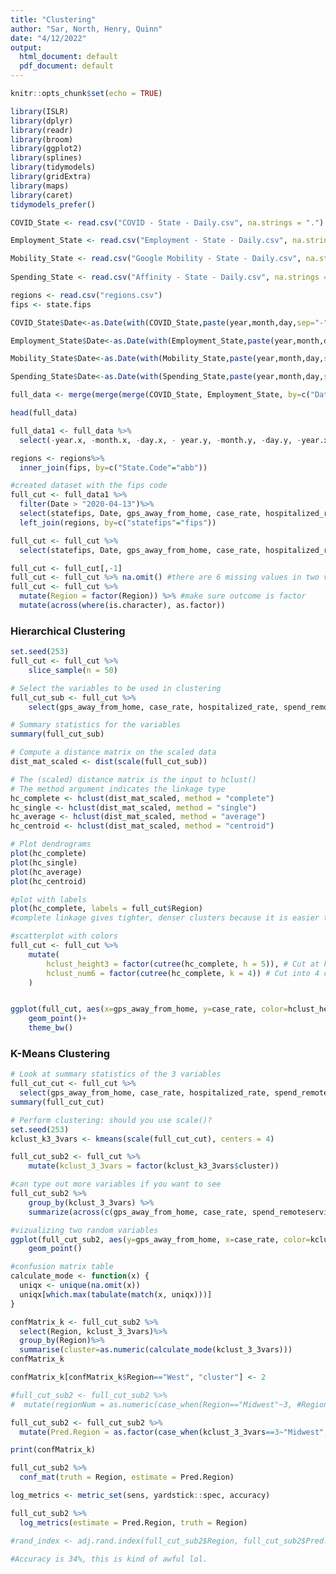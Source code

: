 ```yaml
---
title: "Clustering"
author: "Sar, North, Henry, Quinn"
date: "4/12/2022"
output:
  html_document: default
  pdf_document: default
---
```


```r
knitr::opts_chunk$set(echo = TRUE)
```


```r
library(ISLR)
library(dplyr)
library(readr)
library(broom)
library(ggplot2)
library(splines)
library(tidymodels)
library(gridExtra)
library(maps)
library(caret)
tidymodels_prefer()
```

```r
COVID_State <- read.csv("COVID - State - Daily.csv", na.strings = ".")

Employment_State <- read.csv("Employment - State - Daily.csv", na.strings = ".")

Mobility_State <- read.csv("Google Mobility - State - Daily.csv", na.strings = ".")
  
Spending_State <- read.csv("Affinity - State - Daily.csv", na.strings = ".")

regions <- read.csv("regions.csv")
fips <- state.fips
```


```r
COVID_State$Date<-as.Date(with(COVID_State,paste(year,month,day,sep="-")),"%Y-%m-%d")

Employment_State$Date<-as.Date(with(Employment_State,paste(year,month,day,sep="-")),"%Y-%m-%d")

Mobility_State$Date<-as.Date(with(Mobility_State,paste(year,month,day,sep="-")),"%Y-%m-%d")

Spending_State$Date<-as.Date(with(Spending_State,paste(year,month,day,sep="-")),"%Y-%m-%d")

full_data <- merge(merge(merge(COVID_State, Employment_State, by=c("Date","statefips")), Mobility_State, by=c("Date","statefips")), Spending_State, by=c("Date","statefips"))

head(full_data)

full_data1 <- full_data %>%
  select(-year.x, -month.x, -day.x, - year.y, -month.y, -day.y, -year.x )

regions <- regions%>%
  inner_join(fips, by=c("State.Code"="abb"))

#created dataset with the fips code
full_cut <- full_data1 %>%
  filter(Date > "2020-04-13")%>%
  select(statefips, Date, gps_away_from_home, case_rate, hospitalized_rate, spend_remoteservices, spend_hcs, emp_incbelowmed)%>%
  left_join(regions, by=c("statefips"="fips"))

full_cut <- full_cut %>%
  select(statefips, Date, gps_away_from_home, case_rate, hospitalized_rate, spend_remoteservices, spend_hcs, emp_incbelowmed,State.Code, Region, Division)

full_cut <- full_cut[,-1]
full_cut <- full_cut %>% na.omit() #there are 6 missing values in two variables
full_cut <- full_cut %>%
  mutate(Region = factor(Region)) %>% #make sure outcome is factor
  mutate(across(where(is.character), as.factor))
```


### Hierarchical Clustering

```r
set.seed(253)
full_cut <- full_cut %>%
    slice_sample(n = 50)

# Select the variables to be used in clustering
full_cut_sub <- full_cut %>%
    select(gps_away_from_home, case_rate, hospitalized_rate, spend_remoteservices, spend_hcs, emp_incbelowmed)

# Summary statistics for the variables
summary(full_cut_sub)

# Compute a distance matrix on the scaled data
dist_mat_scaled <- dist(scale(full_cut_sub))

# The (scaled) distance matrix is the input to hclust()
# The method argument indicates the linkage type
hc_complete <- hclust(dist_mat_scaled, method = "complete")
hc_single <- hclust(dist_mat_scaled, method = "single")
hc_average <- hclust(dist_mat_scaled, method = "average")
hc_centroid <- hclust(dist_mat_scaled, method = "centroid")

# Plot dendrograms
plot(hc_complete)
plot(hc_single)
plot(hc_average)
plot(hc_centroid)

#plot with labels
plot(hc_complete, labels = full_cut$Region)
#complete linkage gives tighter, denser clusters because it is easier to split on the 4 clusters that I wanted. I also hoped the clusters would be clearly defined into 4 regions.

#scatterplot with colors
full_cut <- full_cut %>%
    mutate(
        hclust_height3 = factor(cutree(hc_complete, h = 5)), # Cut at height (h) 3
        hclust_num6 = factor(cutree(hc_complete, k = 4)) # Cut into 4 clusters (k)
    )


ggplot(full_cut, aes(x=gps_away_from_home, y=case_rate, color=hclust_height3))+
    geom_point()+
    theme_bw()
```


### K-Means Clustering

```r
# Look at summary statistics of the 3 variables
full_cut_cut <- full_cut %>%
  select(gps_away_from_home, case_rate, hospitalized_rate, spend_remoteservices,spend_hcs, emp_incbelowmed)
summary(full_cut_cut)

# Perform clustering: should you use scale()?
set.seed(253)
kclust_k3_3vars <- kmeans(scale(full_cut_cut), centers = 4)

full_cut_sub2 <- full_cut %>%
    mutate(kclust_3_3vars = factor(kclust_k3_3vars$cluster))

#can type out more variables if you want to see
full_cut_sub2 %>%
    group_by(kclust_3_3vars) %>%
    summarize(across(c(gps_away_from_home, case_rate, spend_remoteservices,spend_hcs, emp_incbelowmed), mean))
```

```r
#vizualizing two random variables
ggplot(full_cut_sub2, aes(y=gps_away_from_home, x=case_rate, color=kclust_3_3vars, shape=Region)) +
    geom_point()
```

```r
#confusion matrix table
calculate_mode <- function(x) {
  uniqx <- unique(na.omit(x))
  uniqx[which.max(tabulate(match(x, uniqx)))]
}

confMatrix_k <- full_cut_sub2 %>%
  select(Region, kclust_3_3vars)%>%
  group_by(Region)%>%
  summarise(cluster=as.numeric(calculate_mode(kclust_3_3vars)))
confMatrix_k

confMatrix_k[confMatrix_k$Region=="West", "cluster"] <- 2

#full_cut_sub2 <- full_cut_sub2 %>%
#  mutate(regionNum = as.numeric(case_when(Region=="Midwest"~3, #Region=="Northeast"~4,Region=="South"~1,Region=="West"~2)))

full_cut_sub2 <- full_cut_sub2 %>%
  mutate(Pred.Region = as.factor(case_when(kclust_3_3vars==3~"Midwest", kclust_3_3vars==4~"Northeast",kclust_3_3vars==1~"South",kclust_3_3vars==2~"West")))

print(confMatrix_k)

full_cut_sub2 %>%
  conf_mat(truth = Region, estimate = Pred.Region)
```

```r
log_metrics <- metric_set(sens, yardstick::spec, accuracy)

full_cut_sub2 %>% 
  log_metrics(estimate = Pred.Region, truth = Region)

#rand_index <- adj.rand.index(full_cut_sub2$Region, full_cut_sub2$Pred.Region)

#Accuracy is 34%, this is kind of awful lol.
```
